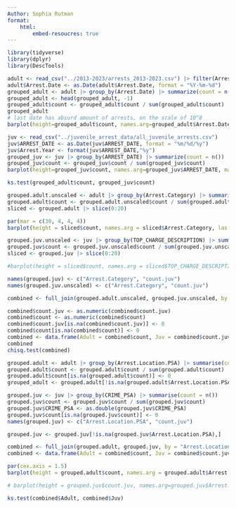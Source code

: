 ```yaml
---
Author: Sophia Rutman
format: 
    html: 
        embed-resoucres: true
---
```


```r
library(tidyverse)
library(dplyr)
library(DescTools)

```


```r
adult <- read_csv("../2013-2023/arrests_2013-2023.csv") |> filter(Arrest.Year >= 2016)
adult$Arrest.Date <- as.Date(adult$Arrest.Date, format = "%Y-%m-%d")
grouped_adult <- adult |> group_by(Arrest.Date) |> summarize(count = n())
grouped_adult <- head(grouped_adult, -1) 
grouped_adult$count <- grouped_adult$count / sum(grouped_adult$count)
grouped_adult
# last date has absurd amount of arrests, on the scale of 10^8
barplot(height=grouped_adult$count, names.arg=grouped_adult$Arrest.Date, main = "Adult Arrests")
```

```r
juv <- read_csv("../juvenile_arrest_data/all_juvenile_arrests.csv")
juv$ARREST_DATE <- as.Date(juv$ARREST_DATE, format = "%m/%d/%y")
juv$Arrest.Year <- format(juv$ARREST_DATE,"%y")
grouped_juv <- juv |> group_by(ARREST_DATE) |> summarize(count = n())
grouped_juv$count <- grouped_juv$count / sum(grouped_juv$count)
barplot(height=grouped_juv$count, names.arg=grouped_juv$ARREST_DATE, main = "Juvenile Arrests")
```

```r
ks.test(grouped_adult$count, grouped_juv$count)
```

```r
grouped.adult.unscaled <- adult |> group_by(Arrest.Category) |> summarize(count = n()) |> arrange(desc(count))
grouped.adult$count <- grouped.adult.unscaled$count / sum(grouped.adult.unscaled$count)
sliced <- grouped.adult |> slice(0:20)

par(mar = c(30, 4, 4, 4))
barplot(height = sliced$count, names.arg = sliced$Arrest.Category, las = 2, main = "Adult Arrests")

grouped.juv.unscaled <- juv |> group_by(TOP_CHARGE_DESCRIPTION) |> summarize(count = n()) |> arrange(desc(count))
grouped.juv$count <- grouped.juv.unscaled$count / sum(grouped.juv.unscaled$count)
sliced <- grouped.juv |> slice(0:20)

#barplot(height = sliced$count, names.arg = sliced$TOP_CHARGE_DESCRIPTION, las = 2, main = "Juvenile Arrests")

names(grouped.juv) <- c("Arrest.Category", "count.juv")
names(grouped.juv.unscaled) <- c("Arrest.Category", "count.juv")

combined <- full_join(grouped.adult.unscaled, grouped.juv.unscaled, by = "Arrest.Category")

combined$count.juv <- as.numeric(combined$count.juv)
combined$count <- as.numeric(combined$count)
combined$count.juv[is.na(combined$count.juv)] <- 0
combined$count[is.na(combined$count)] <- 0
combined <- data.frame(Adult = combined$count, Juv = combined$count.juv)
combined
chisq.test(combined)
```



```r
grouped.adult <- adult |> group_by(Arrest.Location.PSA) |> summarise(count = n())
grouped.adult$count <- grouped.adult$count / sum(grouped.adult$count)
grouped.adult$count[is.na(grouped.adult$count)] <- 0
grouped_adult <- grouped.adult[!is.na(grouped.adult$Arrest.Location.PSA),]

grouped.juv <- juv |> group_by(CRIME_PSA) |> summarise(count = n())
grouped.juv$count <- grouped.juv$count / sum(grouped.juv$count)
grouped.juv$CRIME_PSA <- as.double(grouped.juv$CRIME_PSA)
grouped.juv$count[is.na(grouped.juv$count)] <- 0
names(grouped.juv) <- c("Arrest.Location.PSA", "count.juv")

grouped.juv <- grouped.juv[!is.na(grouped.juv$Arrest.Location.PSA),]

combined <- full_join(grouped.adult, grouped.juv, by = "Arrest.Location.PSA")
combined <- data.frame(Adult = combined$count, Juv = combined$count.juv)

par(cex.axis = 1.5)
barplot(height = grouped.adult$count, names.arg = grouped.adult$Arrest.Location.PSA, las = 2, main = "Adult Arrests")

# barplot(height = grouped.juv$count.juv, names.arg=grouped.juv$Arrest.Location.PSA, las = 2, main = "Juvenile Arrests")

ks.test(combined$Adult, combined$Juv)
```
